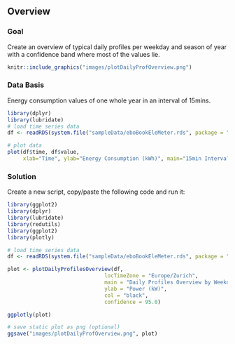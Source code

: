 ## Overview
### Goal
Create an overview of typical daily profiles per weekday and season of year with a confidence band where most of the values lie.

```r
knitr::include_graphics("images/plotDailyProfOverview.png")
```

### Data Basis
Energy consumption values of one whole year in an interval of 15mins.

```r
library(dplyr)
library(lubridate)
# load time series data
df <- readRDS(system.file("sampleData/eboBookEleMeter.rds", package = "redutils"))

# plot data
plot(df$time, df$value,
     xlab="Time", ylab="Energy Consumption (kWh)", main="15min Interval Raw Data", type = "l")
```

### Solution
Create a new script, copy/paste the following code and run it:
  
```r
library(ggplot2)
library(dplyr)
library(lubridate)
library(redutils)
library(ggplot2)
library(plotly)

# load time series data
df <- readRDS(system.file("sampleData/eboBookEleMeter.rds", package = "redutils"))

plot <- plotDailyProfilesOverview(df,
                               locTimeZone = "Europe/Zurich",
                               main = "Daily Profiles Overview by Weekday and Season",
                               ylab = "Power (kW)",
                               col = "black",
                               confidence = 95.0)

ggplotly(plot)
```

```r
# save static plot as png (optional)
ggsave("images/plotDailyProfOverview.png", plot)
```

